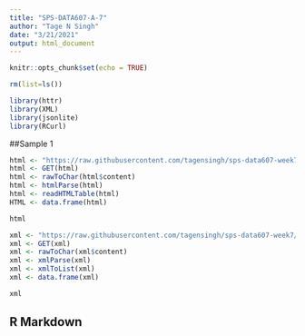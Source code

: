 ```yaml
---
title: "SPS-DATA607-A-7"
author: "Tage N Singh"
date: "3/21/2021"
output: html_document
---
```


```r
knitr::opts_chunk$set(echo = TRUE)

rm(list=ls())

library(httr)
library(XML)
library(jsonlite)
library(RCurl)

```

##Sample 1

```r

html <- "https://raw.githubusercontent.com/tagensingh/sps-data607-week7/main/SPS-DATA-A-7_1.html"
html <- GET(html)
html <- rawToChar(html$content)
html <- htmlParse(html)
html <- readHTMLTable(html)
HTML <- data.frame(html)

html

```

```r

xml <- "https://raw.githubusercontent.com/tagensingh/sps-data607-week7/main/SPS-DATA-A-7_1.xml"
xml <- GET(xml)
xml <- rawToChar(xml$content)
xml <- xmlParse(xml)
xml <- xmlToList(xml)
xml <- data.frame(xml)

xml

```


## R Markdown
